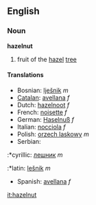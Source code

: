 ==English==
===Noun===
'''hazelnut'''
# fruit of the [[hazel]] [[tree]]
====Translations====
*Bosnian: [[lješnik]] ''m''
*[[Catalan]]: [[avellana]] ''f''
*Dutch: [[hazelnoot]] ''f''
*French: [[noisette]] ''f''
*German: [[Haselnuß]] ''f''
*Italian: [[nocciola]] ''f''
*Polish: [[orzech laskowy]] ''m''
*Serbian:
:*cyrillic: [[лешник]] ''m''
:*latin: [[lešnik]] ''m''
*Spanish: [[avellana]] ''f''

[[it:hazelnut]]